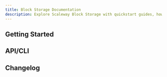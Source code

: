 ```yaml
---
title: Block Storage Documentation
description: Explore Scaleway Block Storage with quickstart guides, how-tos, and more.
---
```



<ProductHeader
   productName="Block Storage"
   productLogo="blockStorage"
   description="Block Storage offers scalable, non-volatile disks for Scaleway Instances. Enhance performance with high IOPS,, and scalability."
   url="/block-storage/quickstart/"
   label="Block Storage Quickstart"
/>

## Getting Started

<Grid>
    <SummaryCard
        title="Quickstart"
        icon="rocket"
        description="Learn to create Block Storage volumes, attach, and mount them to a Scaleway Instance in a few easy steps."
        label="View Quickstart"
        url="/block-storage/quickstart/"
    />
    <SummaryCard
        title="Concepts"
        icon="info"
        description="Master core concepts for a deeper understanding of Block Storage."
        label="View Concepts"
        url="/block-storage/concepts/"
    />
    <SummaryCard
        title="How-Tos"
        icon="help-circle-outline"
        description="Learn to use Block Storage through the Scaleway console."
        label="View How-Tos"
        url="/block-storage/how-to/"
    />
    <SummaryCard
        title="Additional Content"
        icon="book-open-outline"
        description="Go further with detailed, in-depth information on Block Storage."
        label="View Additional Content"
        url="/block-storage/reference-content/"
    />
</Grid>


## API/CLI

<Grid>
    <Card
        title="Managing a Block Storage volume"
        url="/block-storage/api-cli/managing-a-volume/"
        label="Read more"
    />
    <Card
        title="Advantages of migrating from the Instance API to the Block Storage API for managing block volumes and snapshots"
        url="/block-storage/reference-content/advantages-migrating-to-sbs/"
        label="Read more"
    />
        <Card
        title="Identify the API managing your Block Storage volumes and snapshots"
        url="/block-storage/api-cli/identifying-volume-snapshot-api/"
        label="Read more"
    />
</Grid>


<ClickableBanner
    productLogo="cli"
    title="Block Storage API"
    description="Manage Block Storage using the Scaleway API."
    url="https://www.scaleway.com/en/developers/api/block/"
    label="Go to Block Storage API"
/>

## Changelog

<ChangelogList
    productName="block-storage"
    numberOfChanges={3}
/>
